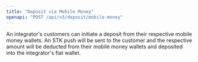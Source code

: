 ```yaml
---
title: "Deposit via Mobile Money"
openapi: "POST /api/v3/deposit/mobile-money"
---
```


An integrator's customers can initiate a deposit from their respective mobile money wallets. An STK push will be sent to the customer and the respective amount will be deducted from their mobile money wallets and deposited into the integrator's fiat wallet.
